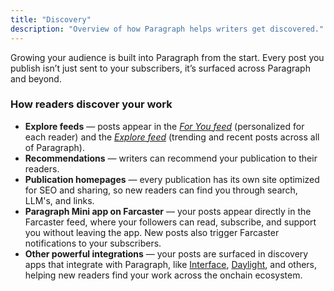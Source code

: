 ```yaml
---
title: "Discovery"
description: "Overview of how Paragraph helps writers get discovered."
---
```


Growing your audience is built into Paragraph from the start. Every post you publish isn’t just sent to your subscribers, it’s surfaced across Paragraph and beyond.

### **How readers discover your work**

- **Explore feeds** — posts appear in the [_For You feed_](https://paragraph.com/home) (personalized for each reader) and the [_Explore feed_](https://paragraph.com/explore) (trending and recent posts across all of Paragraph).
- **Recommendations** — writers can recommend your publication to their readers.
- **Publication homepages** — every publication has its own site optimized for SEO and sharing, so new readers can find you through search, LLM's, and links.
- **Paragraph Mini app on Farcaster** — your posts appear directly in the Farcaster feed, where your followers can read, subscribe, and support you without leaving the app. New posts also trigger Farcaster notifications to your subscribers.
- **Other powerful integrations** — your posts are surfaced in discovery apps that integrate with Paragraph, like [Interface](https://www.interface.social/), [Daylight](https://www.daylight.xyz/), and others, helping new readers find your work across the onchain ecosystem.